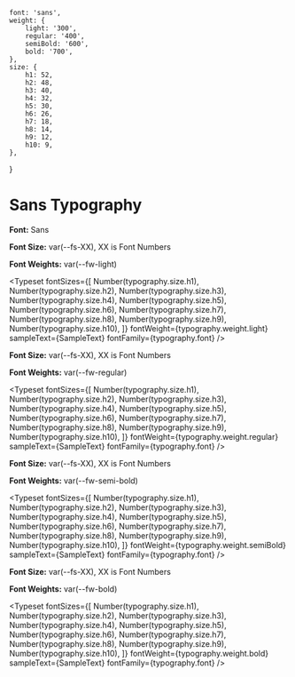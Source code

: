 
<Meta title="Foundations/v1/Typography-Sans" />

	font: 'sans',
	weight: {
		light: '300',
		regular: '400',
		semiBold: '600',
		bold: '700',
	},
	size: {
		h1: 52,
		h2: 48,
		h3: 40,
		h4: 32,
		h5: 30,
		h6: 26,
		h7: 18,
		h8: 14,
		h9: 12,
		h10: 9,
	},
}


# Sans Typography

**Font:** Sans

**Font Size:** var(--fs-XX), XX is Font Numbers

**Font Weights:** var(--fw-light)

<Typeset
	fontSizes={[
		Number(typography.size.h1),
		Number(typography.size.h2),
		Number(typography.size.h3),
		Number(typography.size.h4),
		Number(typography.size.h5),
		Number(typography.size.h6),
		Number(typography.size.h7),
		Number(typography.size.h8),
		Number(typography.size.h9),
		Number(typography.size.h10),
	]}
	fontWeight={typography.weight.light}
	sampleText={SampleText}
	fontFamily={typography.font}
/>

**Font Size:** var(--fs-XX), XX is Font Numbers

**Font Weights:** var(--fw-regular)

<Typeset
	fontSizes={[
		Number(typography.size.h1),
		Number(typography.size.h2),
		Number(typography.size.h3),
		Number(typography.size.h4),
		Number(typography.size.h5),
		Number(typography.size.h6),
		Number(typography.size.h7),
		Number(typography.size.h8),
		Number(typography.size.h9),
		Number(typography.size.h10),
	]}
	fontWeight={typography.weight.regular}
	sampleText={SampleText}
	fontFamily={typography.font}
/>

**Font Size:** var(--fs-XX), XX is Font Numbers

**Font Weights:** var(--fw-semi-bold)

<Typeset
	fontSizes={[
		Number(typography.size.h1),
		Number(typography.size.h2),
		Number(typography.size.h3),
		Number(typography.size.h4),
		Number(typography.size.h5),
		Number(typography.size.h6),
		Number(typography.size.h7),
		Number(typography.size.h8),
		Number(typography.size.h9),
		Number(typography.size.h10),
	]}
	fontWeight={typography.weight.semiBold}
	sampleText={SampleText}
	fontFamily={typography.font}
/>

**Font Size:** var(--fs-XX), XX is Font Numbers

**Font Weights:** var(--fw-bold)

<Typeset
	fontSizes={[
		Number(typography.size.h1),
		Number(typography.size.h2),
		Number(typography.size.h3),
		Number(typography.size.h4),
		Number(typography.size.h5),
		Number(typography.size.h6),
		Number(typography.size.h7),
		Number(typography.size.h8),
		Number(typography.size.h9),
		Number(typography.size.h10),
	]}
	fontWeight={typography.weight.bold}
	sampleText={SampleText}
	fontFamily={typography.font}
/>
